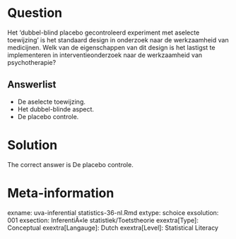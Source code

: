 Question
========

Het 'dubbel-blind placebo gecontroleerd experiment met aselecte toewijzing' is het standaard design in onderzoek naar de werkzaamheid van medicijnen. Welk van de eigenschappen van dit design is het lastigst te implementeren in interventieonderzoek naar de werkzaamheid van psychotherapie? 

Answerlist
----------
* De aselecte toewijzing.
* Het dubbel-blinde aspect.
* De placebo controle.

Solution
========

The correct answer is  De placebo controle. 

Meta-information
================
exname: uva-inferential statistics-36-nl.Rmd 
extype: schoice 
exsolution: 001 
exsection: InferentiÃ«le statistiek/Toetstheorie
exextra[Type]: Conceptual
exextra[Langauge]: Dutch 
exextra[Level]: Statistical Literacy 
